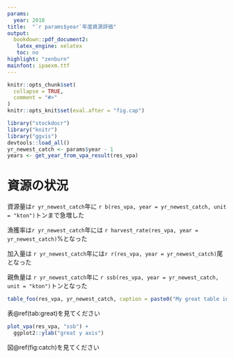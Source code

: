 ```yaml
---
params:
  year: 2018
title:  "`r params$year`年度資源評価"
output:
  bookdown::pdf_document2:
   latex_engine: xelatex
   toc: no
highlight: "zenburn"
mainfont: ipaexm.ttf
---
```


```r
knitr::opts_chunk$set(
  collapse = TRUE,
  comment = "#>"
)
knitr::opts_knit$set(eval.after = "fig.cap")
```

```r
library("stockdocr")
library("knitr")
library("ggvis")
devtools::load_all()
yr_newest_catch <- params$year - 1
years <- get_year_from_vpa_result(res_vpa)
```
# 資源の状況
資源量は`r yr_newest_catch`年に
`r b(res_vpa, year = yr_newest_catch, unit = "kton")`トンまで急増した

漁獲率は`r yr_newest_catch`年には
`r harvest_rate(res_vpa, year = yr_newest_catch)`%となった

加入量は
`r yr_newest_catch`年には`r r(res_vpa, year = yr_newest_catch)`尾となった

親魚量は
`r yr_newest_catch`年に
`r ssb(res_vpa, year = yr_newest_catch, unit = "kton")`トンとなった

```r
table_foo(res_vpa, yr_newest_catch, caption = paste0("My great table in ", yr_newest_catch))
```
表\@ref(tab:great)を見てください

```r
plot_vpa(res_vpa, "ssb") +
  ggplot2::ylab("great y axis")
```

図\@ref(fig:catch)を見てください
